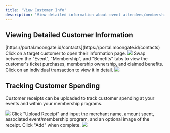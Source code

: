 ```yaml
---
title: 'View Customer Info'
description: 'View detailed information about event attendees/membership program members/benefit redeemers. You can also upload receipts to track customer spending.'
---
```


## Viewing Detailed Customer Information
<Steps>
    <Step title="Open the 'Contact' tab on the Moongate Merchant portal.">
        [https://portal.moongate.id/contacts](https://portal.moongate.id/contacts)            
    </Step>
    <Step title="View target customer information">
        Click on a target customer to open their information page.
        <img src="/images/customer-insights/view-customer-info/customer detail.gif"/>
        Swap between the "Event", "Membership", and "Benefits" tabs to view the customer's ticket purchases, membership ownership,
        and claimed benefits. Click on an individual transaction to view it in detail.
        <img src="/images/customer-insights/view-customer-info/swap tabs.gif"/>
    </Step>
</Steps>


## Tracking Customer Spending

Customer receipts can be uploaded to track customer spending at your events and within your membership programs.

<Steps>
    <Step title="Open the 'Spending' tab on the target customer's information page">
        <img src="/images/customer-insights/view-customer-info/spending tab.avif"/>
    </Step>
    <Step title="Upload receipt">
        Click "Upload Receipt" and input the merchant name, amount spent, associated event/membership program, and an optional image
        of the receipt. Click "Add" when complete.
        <img src="/images/customer-insights/view-customer-info/upload receipt.gif"/>
    </Step>
</Steps>